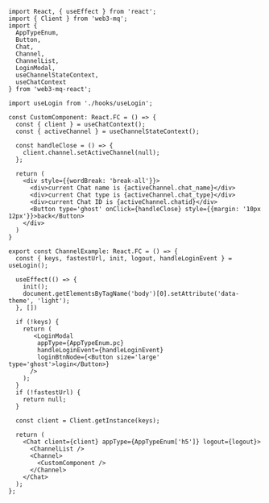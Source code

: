 ```tsx
import React, { useEffect } from 'react';
import { Client } from 'web3-mq';
import {
  AppTypeEnum,
  Button, 
  Chat, 
  Channel, 
  ChannelList, 
  LoginModal,
  useChannelStateContext, 
  useChatContext 
} from 'web3-mq-react';

import useLogin from './hooks/useLogin';

const CustomComponent: React.FC = () => {
  const { client } = useChatContext();
  const { activeChannel } = useChannelStateContext();

  const handleClose = () => {
    client.channel.setActiveChannel(null);
  };

  return (
    <div style={{wordBreak: 'break-all'}}>
      <div>current Chat name is {activeChannel.chat_name}</div>
      <div>current Chat type is {activeChannel.chat_type}</div>
      <div>current Chat ID is {activeChannel.chatid}</div>
      <Button type='ghost' onClick={handleClose} style={{margin: '10px 12px'}}>back</Button>
    </div>
  )
}

export const ChannelExample: React.FC = () => {
  const { keys, fastestUrl, init, logout, handleLoginEvent } = useLogin();

  useEffect(() => {
    init();
    document.getElementsByTagName('body')[0].setAttribute('data-theme', 'light');
  }, [])

  if (!keys) {
    return (
       <LoginModal 
        appType={AppTypeEnum.pc}
        handleLoginEvent={handleLoginEvent}
        loginBtnNode={<Button size='large' type='ghost'>login</Button>}
      />
    );
  }
  if (!fastestUrl) {
    return null;
  }

  const client = Client.getInstance(keys);

  return (
    <Chat client={client} appType={AppTypeEnum['h5']} logout={logout}>
      <ChannelList />
      <Channel>
        <CustomComponent />
      </Channel>
    </Chat>
  );
};
```